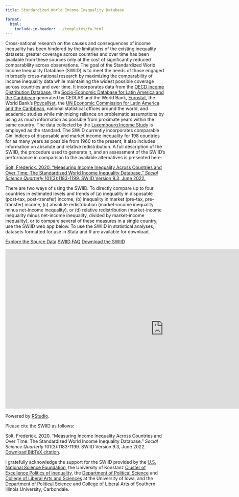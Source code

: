 ```yaml
---
title: Standardized World Income Inequality Database

format:
  html:
    include-in-header: ../templates/fa.html
---
```


Cross-national research on the causes and consequences of income inequality has been hindered by the limitations of the existing inequality datasets: greater coverage across countries and over time has been available from these sources only at the cost of significantly reduced comparability across observations.  The goal of the Standardized World Income Inequality Database (SWIID) is to meet the needs of those engaged in broadly cross-national research by maximizing the comparability of income inequality data while maintaining the widest possible coverage across countries and over time.  It incorporates data from the [OECD Income Distribution Database](https://www.oecd.org/social/income-distribution-database.htm), the [Socio-Economic Database for Latin America and the Caribbean](http://www.cedlas.econo.unlp.edu.ar/wp/en/estadisticas/sedlac/) generated by CEDLAS and the World Bank, [Eurostat](https://ec.europa.eu/eurostat/), the World Bank's [PovcalNet](http://iresearch.worldbank.org/PovcalNet/home.aspx), the [UN Economic Commission for Latin America and the Caribbean](http://interwp.cepal.org/sisgen/ConsultaIntegrada.asp?idIndicador=250&idioma=e), national statistical offices around the world, and academic studies while minimizing reliance on problematic assumptions by using as much information as possible from proximate years within the same country.  The data collected by the [Luxembourg Income Study](http://www.lisdatacenter.org/our-data/lis-database/) is employed as the standard.  The SWIID currently incorporates comparable Gini indices of disposable and market income inequality for 198 countries for as many years as possible from 1960 to the present; it also includes information on absolute and relative redistribution.  A full description of the SWIID, the procedure used to generate it, and an assessment of the SWIID's performance in comparison to the available alternatives is presented here: 

[Solt, Frederick. 2020. "Measuring Income Inequality Across Countries and Over Time: The Standardized World Income Inequality Database." _Social Science Quarterly_ 101(3):1183-1199. SWIID Version 9.3, June 2022.](/res/published/solt2020)

There are two ways of using the SWIID.  To directly compare up to four countries in estimated levels and trends of (a) inequality in disposable (post-tax, post-transfer) income, (b) inequality in market (pre-tax, pre-transfer) income, &#40;c) absolute redistribution (market-income inequality minus net-income inequality), or (d) relative redistribution (market-income inequality minus net-income inequality, divided by market-income inequality), or to compare several of these measures in a single country, use the SWIID web app below.  To use the SWIID in statistical analyses, datasets formatted for use in Stata and R are available for download.

<!-- <a class="button" href="swiid_source/">Explore the Source Data</a> -->
<!-- <a class="button" href="swiid_faq/">SWIID FAQ</a> -->
<!-- <a class="button" href="swiid_downloads/">Download the SWIID</a> -->

[<i class="fa-regular fa-compass"></i> Explore the Source Data](swiid_source/){.btn-custom .btn role="button"}  [<i class="fa-solid fa-circle-question"></i> SWIID FAQ](swiid_faq/){.btn-custom .btn role="button"}  [<i class="fa-solid fa-cloud-arrow-down"></i> Download the SWIID](swiid_downloads/){.btn-custom .btn role="button"} 

<iframe src="https://fsolt.shinyapps.io/SWIIDweb" style="border: none; width: 990px; height: 500px"></iframe>

Powered by [RStudio](http://shiny.rstudio.com). 

Please cite the SWIID as follows:

Solt, Frederick. 2020. "Measuring Income Inequality Across Countries and Over Time: The Standardized World Income Inequality Database." _Social Science Quarterly_ 101(3):1183-1199.  SWIID Version 9.3, June 2022.  <br />[Download BibTeX citation](/papers/solt2020/solt2020.bib).
<br />

I gratefully acknowledge the support for the SWIID provided by the [U.S. National Science Foundation](https://www.nsf.gov/awardsearch/showAward?AWD_ID=1533746), the University of Konstanz [Cluster of Excellence Politics of Inequality](https://www.exc.uni-konstanz.de/en/inequality/), the [Department of Political Science](http://clas.uiowa.edu/polisci/) and [College of Liberal Arts and Sciences](http://clas.uiowa.edu/) at the University of Iowa, and the [Department of Political Science](https://academics.siu.edu/public-policy/political-science/) and [College of Liberal Arts](https://cola.siu.edu) of Southern Illinois University, Carbondale.